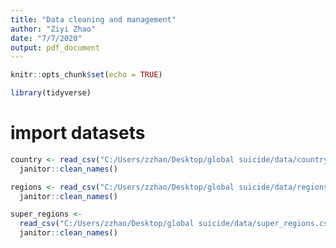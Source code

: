 ```yaml
---
title: "Data cleaning and management"
author: "Ziyi Zhao"
date: "7/7/2020"
output: pdf_document
---
```


```r
knitr::opts_chunk$set(echo = TRUE)

library(tidyverse)

```

# import datasets

```r
country <- read_csv("C:/Users/zzhao/Desktop/global suicide/data/country.csv") %>% 
  janitor::clean_names()

regions <- read_csv("C:/Users/zzhao/Desktop/global suicide/data/regions.csv") %>% 
  janitor::clean_names()

super_regions <- 
  read_csv("C:/Users/zzhao/Desktop/global suicide/data/super_regions.csv") %>% 
  janitor::clean_names()

```

# 



